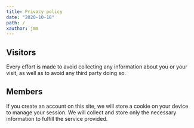 ```yaml
---
title: Privacy policy
date: "2020-10-18"
path: /
xauthor: jmm
---
```


## Visitors

Every effort is made to avoid collecting any information about you or your visit, as
well as to avoid any third party doing so.

## Members

If you create an account on this site, we will store a cookie on your device to manage
your session. We will collect and store only the necessary information to fulfill the
service provided.
